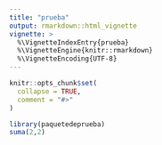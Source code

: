 ```yaml
---
title: "prueba"
output: rmarkdown::html_vignette
vignette: >
  %\VignetteIndexEntry{prueba}
  %\VignetteEngine{knitr::rmarkdown}
  %\VignetteEncoding{UTF-8}
---
```


```r
knitr::opts_chunk$set(
  collapse = TRUE,
  comment = "#>"
)
```

```r
library(paquetedeprueba)
suma(2,2)
```
